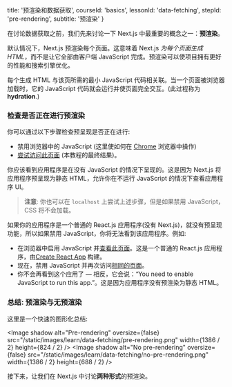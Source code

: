 
  title: '预渲染和数据获取',
  courseId: 'basics',
  lessonId: 'data-fetching',
  stepId: 'pre-rendering',
  subtitle: '预渲染'
}

在讨论数据获取之前，我们先来讨论一下 Next.js 中最重要的概念之一：**预渲染**。

默认情况下，Next.js 预渲染每个页面。这意味着 Next.js _为每个页面生成 HTML_，而不是让它全部由客户端 JavaScript 完成。预渲染可以使项目拥有更好的性能和搜索引擎优化。

每个生成 HTML 与该页所需的最小 JavaScript 代码相关联。当一个页面被浏览器加载时，它的 JavaScript 代码就会运行并使页面完全交互。(此过程称为**hydration**.)

### 检查是否正在进行预渲染

你可以通过以下步骤检查预呈现是否正在进行:

- 禁用浏览器中的 JavaScript (这里使如何在 [Chrome](https://developers.google.com/web/tools/chrome-devtools/javascript/disable) 浏览器中操作)
- [尝试访问此页面](https://next-learn-starter.now.sh/) (本教程的最终结果)。

你应该看到应用程序是在没有 JavaScript 的情况下呈现的。这是因为 Next.js 将应用程序预呈现为静态 HTML，允许你在不运行 JavaScript 的情况下查看应用程序 UI。

> **注意**: 你也可以在 `localhost` 上尝试上述步骤，但是如果禁用 JavaScript，CSS 将不会加载。

如果你的应用程序是一个普通的 React.js 应用程序(没有 Next.js)，就没有预呈现功能，所以如果禁用 JavaScript，你将无法看到该应用程序。例如:

- 在浏览器中启用 JavaScript 并[查看此页面](https://create-react-app.now-examples.now.sh/)。这是一个普通的 React.js 应用程序，由[Create React App](https://create-react-app.dev/) 构建。
- 现在，禁用 JavaScript 并再次访问[相同的页面](https://create-react-app.now-examples.now.sh/)。
- 你不会再看到这个应用了 — 相反，它会说：“You need to enable JavaScript to run this app.”。这是因为应用程序没有预渲染为静态 HTML。

### 总结: 预渲染与无预渲染

这里是一个快速的图形化总结:

<Image
  shadow
  alt="Pre-rendering"
  oversize={false}
  src="/static/images/learn/data-fetching/pre-rendering.png"
  width={1386 / 2}
  height={824 / 2}
/>
<Image
  shadow
  alt="No pre-rendering"
  oversize={false}
  src="/static/images/learn/data-fetching/no-pre-rendering.png"
  width={1386 / 2}
  height={688 / 2}
/>

接下来，让我们在 Next.js 中讨论**两种形式**的预渲染。


